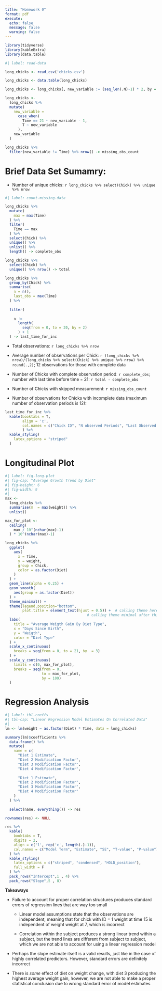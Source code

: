 ```yaml
---
title: "Homework 0"
format: pdf
execute: 
  echo: false
  message: false
  warning: false
---
```


```r
library(tidyverse)
library(kableExtra)
library(data.table)
```

```r
#| label: read-data 

long_chicks <- read_csv('chicks.csv')

long_chicks <- data.table(long_chicks)

long_chicks <- long_chicks[, new_variable := (seq_len(.N)-1) * 2, by = Chick]

long_chicks <- 
  long_chicks %>% 
  mutate(
    new_variable = 
      case_when(
        Time == 21 ~ new_variable - 1,
        T ~ new_variable
      ), 
    new_variable
  )

long_chicks %>% 
  filter(new_variable != Time) %>% nrow() -> missing_obs_count

```

# Brief Data Set Sumamry: 

* Number of unique chicks: `r long_chicks %>% select(Chick) %>% unique %>% nrow`

```r
#| label: count-missing-data

long_chicks %>% 
  mutate(
    max = max(Time)
  ) %>% 
  filter(
    Time == max
  ) %>% 
  select(Chick) %>% 
  unique() %>% 
  unlist() %>% 
  length() -> complete_obs

long_chicks %>% 
  select(Chick) %>% 
  unique() %>% nrow() -> total

long_chicks %>% 
  group_by(Chick) %>% 
  summarise(
    n = n(), 
    last_obs = max(Time)
  ) %>% 
  
  filter(
    
    n != 
      length(
        seq(from = 0, to = 20, by = 2) 
      ) + 1
  ) -> last_time_for_inc
```

* Total observations: `r long_chicks %>% nrow`

* Average number of observations per Chick: `r (long_chicks %>% nrow)/(long_chicks %>% select(Chick) %>% unique %>% nrow) %>% round(.,2)`; 12 observations for those with complete data

* Number of Chicks with complete observation period: `r complete_obs`; number with last time before time = 21: `r total - complete_obs`

* Number of Chicks with skipped measurement: `r missing_obs_count`

* Number of observations for Chicks with incomplete data (maximum number of observation periods is 12): 

```r
last_time_for_inc %>% 
  kable(booktabs = T, 
        align = 'c',
        col.names = c("Chick ID", "N observed Periods", "Last Observed Time")
        ) %>% 
  kable_styling(
    latex_options = "striped"
  )
```

# Longitudinal Plot

```r
#| label: fig-long-plot
#| fig-cap: "Average Growth Trend by Diet" 
#| fig-height: 6
#| fig-width: 9
#| 
max <- 
  long_chicks %>% 
  summarise(m  = max(weight)) %>% 
  unlist()

max_for_plot <- 
  ceiling(
    max / 10^(nchar(max)-1) 
  ) * 10^(nchar(max)-1) 

long_chicks %>% 
  ggplot(
    aes(
      x = Time, 
      y = weight, 
      group = Chick, 
      color = as.factor(Diet)
    )
  ) + 
  geom_line(alpha = 0.25) + 
  geom_smooth(
    aes(group = as.factor(Diet))
  ) + 
  theme_minimal() + 
  theme(legend.position="bottom",
        plot.title = element_text(hjust = 0.5)) +  # calling theme here after theme_minimal allows to further customization 
                                      # calling theme minimal after this block overwrites everything we define in theme() 
  labs(
    title = "Average Weigth Gain By Diet Type", 
    x = "Days Since Birth", 
    y = "Weigth", 
    color = "Diet Type"
  ) + 
  scale_x_continuous(
    breaks = seq(from = 0, to = 21, by  = 3) 
  ) + 
  scale_y_continuous(
    limits = c(0, max_for_plot), 
    breaks = seq(from = 0, 
                 to = max_for_plot,
                 by = 100)
  ) 

```



# Regression Analysis 

```r
#| label: tbl-coeffs
#| tbl-cap: "Linear Regression Model Estimates On Correlated Data"
#| 
lm <- lm(weight ~ as.factor(Diet) * Time, data = long_chicks)

summary(lm)$coefficients %>% 
  data.frame() %>% 
  mutate(
    name = c(
      "Diet 1 Estimate", 
      "Diet 2 Modification Factor", 
      "Diet 3 Modification Factor", 
      "Diet 4 Modification Factor", 
      
      "Diet 1 Estimate",
      "Diet 2 Modification Factor", 
      "Diet 3 Modification Factor", 
      "Diet 4 Modification Factor"
    )
  ) %>% 
  
  select(name, everything()) -> res 

rownames(res) <- NULL

res %>% 
  kable(
    booktabs = T, 
    digits = 2, 
    align = c('l', rep('c', length(.)-1)), 
    col.names = c("Model Term", "Estimate", "SE", "T-value", "P-value")
  ) %>% 
  kable_styling(
    latex_options = c("striped", "condensed", "HOLD_position"), 
    full_width = F
  ) %>% 
  pack_rows("Intercept",1 , 4) %>% 
  pack_rows("Slope",5 , 8) 

```

**Takeaways**

* Failure to account for proper correlation structures produces standard errors of regression lines that are way too small 

  * Linear model assumptions state that the observations are independent, meaning that for chick with ID = 1 weight at time 15 is 
    independent of weight weight at 7, which is incorrect 
    
  * Correlation within the subject produces a strong linear trend within a subject, but the trend lines are different from subject to 
    subject, which we are not able to account for using a linear regression model 

* Perhaps the slope estimate itself is a valid results, just like in the case of highly correlated predictors. However, standard errors
are definitely incorrect 

* There is *some* effect of diet on weight change, with diet 3 producing the highest average weight gain, however, we are not able to 
make a proper statistical conclusion due to wrong standard error of model estimates 

